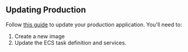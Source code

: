 ## Updating Production

Follow [this guide](templates/how-to/production-app) to update your production application. You'll need to:

1. Create a new image
2. Update the ECS task definition and services.
